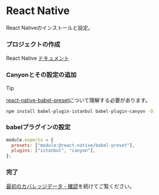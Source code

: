 # React Native


React Nativeのインストールと設定。

<Steps>

  ### プロジェクトの作成

  React Native [ドキュメント](https://reactnative.dev/)

  ### Canyonとその設定の追加

  > [!TIP]
  >
  > [react-native-babel-preset](https://reactnative.dev/docs/javascript-environment#javascript-syntax-transformers)について理解する必要があります。

  ```sh npm2yarn copy
  npm install babel-plugin-istanbul babel-plugin-canyon -D
  ```

  ### babelプラグインの設定

  ```js filename="babel.config.js" {3} copy
  module.exports = {
    presets: ["module:@react-native/babel-preset"],
    plugins: ["istanbul", "canyon"],
  };
  ```

  ### 完了
  [最初のカバレッジデータ - 確認](/documentation/getting-started/first-coverage#確認)を続けてご覧ください。
</Steps>